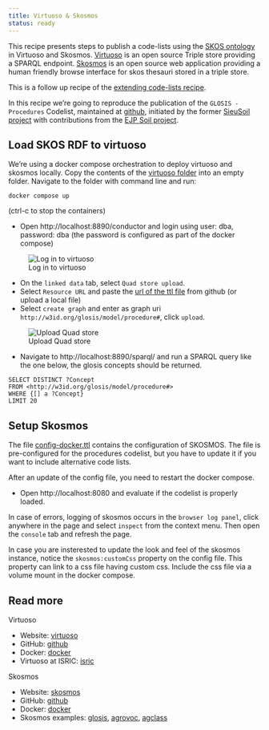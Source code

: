 ```yaml
---
title: Virtuoso & Skosmos
status: ready
---
```


This recipe presents steps to publish a code-lists using the [SKOS ontology](https://www.w3.org/2004/02/skos/) in Virtuoso and Skosmos. [Virtuoso](https://virtuoso.openlinksw.com) is an open source Triple store providing a SPARQL endpoint. 
[Skosmos](https:/skosmos.org) is an open source web application providing a human friendly browse interface for skos thesauri stored in a triple store.

This is a follow up recipe of the [extending code-lists recipe](./code-listsExtension.qmd).

In this recipe we're going to reproduce the publication of the `GLOSIS - Procedures` Codelist, maintained at [github](https://raw.githubusercontent.com/rapw3k/glosis/master/glosis_procedure.ttl), initiated by the former [SieuSoil project](https://www.sieusoil.eu/) with contributions from the [EJP Soil project](https://ejpsoil.eu).  

## Load SKOS RDF to virtuoso

We're using a docker compose orchestration to deploy virtuoso and skosmos locally. Copy the contents of the [virtuoso folder](https://github.com/ejpsoil/soildata-assimilation-guidance/blob/main/docker/virtuoso-skosmos) into an empty folder. Navigate to the folder with command line and run:

```
docker compose up
```

(ctrl-c to stop the containers)

- Open http://localhost:8890/conductor and login using user: dba, password: dba (the password is configured as part of the docker compose)

![Log in to virtuoso](img/virtuoso-dba.png)

- On the `linked data` tab, select `Quad store upload`.
- Select `Resource URL` and paste the [url of the ttl file](https://raw.githubusercontent.com/rapw3k/glosis/master/glosis_procedure.ttl) from github (or upload a local file)
- Select `create graph` and enter as graph uri `http://w3id.org/glosis/model/procedure#`, click `upload`.

![Upload Quad store](img/virtuoso-upload.png)

- Navigate to http://localhost:8890/sparql/ and run a SPARQL query like the one below, the glosis concepts should be returned.

```
SELECT DISTINCT ?Concept 
FROM <http://w3id.org/glosis/model/procedure#>
WHERE {[] a ?Concept} 
LIMIT 20
```

## Setup Skosmos

The file [config-docker.ttl](https://github.com/ejpsoil/soildata-assimilation-guidance/blob/main/docker/virtuoso-skosmos/config-docker.ttl) contains the configuration of SKOSMOS. The file is pre-configured for the procedures codelist, but you have to update it if you want to include alternative code lists. 

After an update of the config file, you need to restart the docker compose.

- Open http://localhost:8080 and evaluate if the codelist is properly loaded. 

In case of errors, logging of skosmos occurs in the `browser log panel`, click anywhere in the page and select `inspect` from the context menu. Then open the `console` tab and refresh the page.

In case you are insterested to update the look and feel of the skosmos instance, notice the `skosmos:customCss` property on the config file. This property can link to a css file having custom css. Include the css file via a volume mount in the docker compose.

## Read more

Virtuoso

- Website: [virtuoso](https://virtuoso.openlinksw.com)
- GitHub: [github](https://github.com/openlink/virtuoso-opensource)
- Docker: [docker](https://hub.docker.com/r/openlink/virtuoso-opensource-7)
- Virtuoso at ISRIC: [isric](https://virtuoso.isric.org/)

Skosmos

- Website: [skosmos](https://skosmos.org)
- GitHub: [github](https://github.com/NatLibFi/Skosmos)
- Docker: [docker](https://hub.docker.com/r/ndslabs/skosmos)
- Skosmos examples: [glosis](https://glosis.isric.org), [agrovoc](https://agrovoc.fao.org), [agclass](https://agclass.nal.usda.gov)

